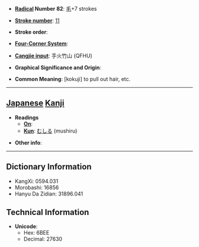* '''[[Wiktionary:Chinese radical index| Radical]] Number 82''': [[Wiktionary:Chinese radical index 毛|毛]]+7 strokes

* '''[[Wiktionary:Chinese total strokes index|Stroke number]]''': [[Wiktionary:Chinese total strokes index 11|11]]

* '''Stroke order''': 

* '''[[Wiktionary:Chinese four corner index|Four-Corner System]]''': 

* '''[[Wiktionary:Chinese Cangjie index|Cangjie input]]''': 手火竹山 (QFHU)

* '''Graphical Significance and Origin''': 

* '''Common Meaning''': [kokuji] to pull out hair, etc.

----

== [[Japanese]] [[Kanji]] ==

* '''Readings'''
** '''[[On]]''': 
** '''[[Kun]]''': [[むしる]] (mushiru)

* '''Other info''':  

----

== Dictionary Information ==

* KangXi: 0594.031
* Morobashi: 16856
* Hanyu Da Zidian: 31896.041

== Technical Information ==

* '''Unicode''':
** Hex: 6BEE
** Decimal: 27630